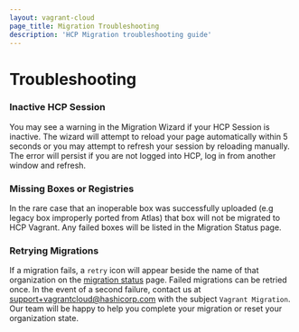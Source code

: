 ```yaml
---
layout: vagrant-cloud
page_title: Migration Troubleshooting
description: 'HCP Migration troubleshooting guide'
---
```


# Troubleshooting

### Inactive HCP Session

You may see a warning in the Migration Wizard if your HCP Session is inactive. The wizard will attempt to reload your page automatically within 5 seconds or you may attempt to refresh your session by reloading manually. The error will persist if you are not logged into HCP, log in from another window and refresh.

### Missing Boxes or Registries

In the rare case that an inoperable box was successfully uploaded (e.g legacy box improperly ported from Atlas) that box will not be migrated to HCP Vagrant. Any failed boxes will be listed in the Migration Status page.

### Retrying Migrations

If a migration fails, a `retry` icon will appear beside the name of that organization on the [migration status](https://app.vagrantup.com/migration/status) page. Failed migrations can be retried once.
In the event of a second failure, contact us at [support+vagrantcloud@hashicorp.com](mailto:support@hashicorp.com) with the subject `Vagrant Migration`. Our team will be happy to help you complete your migration or reset your organization state.
